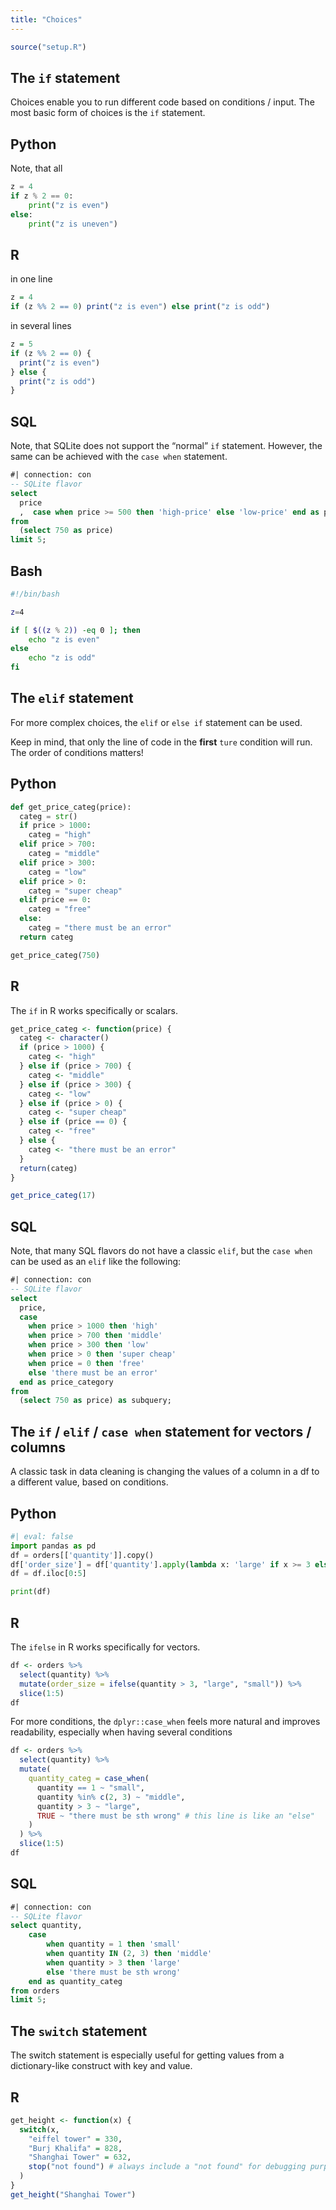 ```yaml
---
title: "Choices"
---
```

```r
source("setup.R")
```
## The `if` statement
Choices enable you to run different code based on conditions / input.
The most basic form of choices is the `if` statement.

::: {.panel-tabset}

## Python
Note, that all
```python
z = 4
if z % 2 == 0:
    print("z is even")
else:
    print("z is uneven")
```

## R
in one line
```r
z = 4
if (z %% 2 == 0) print("z is even") else print("z is odd")
```

in several lines
```r
z = 5
if (z %% 2 == 0) {
  print("z is even")
} else {
  print("z is odd")
}
```

## SQL
Note, that SQLite does not support the "normal" `if` statement. However, the same can be achieved with the `case when` statement.
```sql
#| connection: con
-- SQLite flavor
select
  price
  ,  case when price >= 500 then 'high-price' else 'low-price' end as price_categ
from
  (select 750 as price)
limit 5;
```
## Bash
```bash
#!/bin/bash

z=4

if [ $((z % 2)) -eq 0 ]; then
    echo "z is even"
else
    echo "z is odd"
fi
```
:::

## The `elif` statement
For more complex choices, the `elif` or `else if` statement can be used.

:::{.callout-caution}
Keep in mind, that only the line of code in the **first** `ture` condition will run. The order of conditions matters!
:::

::: {.panel-tabset}

## Python
```python
def get_price_categ(price):
  categ = str()
  if price > 1000:
    categ = "high"
  elif price > 700:
    categ = "middle"
  elif price > 300:
    categ = "low"
  elif price > 0:
    categ = "super cheap"
  elif price == 0:
    categ = "free"
  else:
    categ = "there must be an error"
  return categ

get_price_categ(750)  
```

## R
The `if` in R works specifically or scalars.

```r
get_price_categ <- function(price) {
  categ <- character()
  if (price > 1000) {
    categ <- "high"
  } else if (price > 700) {
    categ <- "middle"
  } else if (price > 300) {
    categ <- "low"
  } else if (price > 0) {
    categ <- "super cheap"
  } else if (price == 0) {
    categ <- "free"
  } else {
    categ <- "there must be an error"
  }
  return(categ)
}

get_price_categ(17)
```

## SQL
Note, that many SQL flavors do not have a classic `elif`, but the `case when` can be used as an `elif` like the following:
```sql
#| connection: con
-- SQLite flavor
select 
  price,
  case 
    when price > 1000 then 'high'
    when price > 700 then 'middle'
    when price > 300 then 'low'
    when price > 0 then 'super cheap'
    when price = 0 then 'free'
    else 'there must be an error'
  end as price_category
from
  (select 750 as price) as subquery;
```
:::

## The `if` / `elif` / `case when` statement for vectors / columns
A classic task in data cleaning is changing the values of a column in a df to a different value, based on conditions.

::: {.panel-tabset}
## Python
```python
#| eval: false
import pandas as pd
df = orders[['quantity']].copy()
df['order_size'] = df['quantity'].apply(lambda x: 'large' if x >= 3 else 'small')
df = df.iloc[0:5]

print(df)

```

## R
The `ifelse` in R works specifically for vectors.
```r
df <- orders %>% 
  select(quantity) %>% 
  mutate(order_size = ifelse(quantity > 3, "large", "small")) %>% 
  slice(1:5)
df
```
For more conditions, the `dplyr::case_when` feels more natural and improves readability, especially when having several conditions
```r
df <- orders %>%
  select(quantity) %>% 
  mutate(
    quantity_categ = case_when(
      quantity == 1 ~ "small",
      quantity %in% c(2, 3) ~ "middle",
      quantity > 3 ~ "large",
      TRUE ~ "there must be sth wrong" # this line is like an "else"
    )
  ) %>% 
  slice(1:5)
df
```

## SQL
```sql
#| connection: con
-- SQLite flavor
select quantity,
    case
        when quantity = 1 then 'small'
        when quantity IN (2, 3) then 'middle'
        when quantity > 3 then 'large'
        else 'there must be sth wrong'
    end as quantity_categ
from orders
limit 5;
```
:::

## The `switch` statement
The switch statement is especially useful for getting values from a dictionary-like construct with key and value.

::: {.panel-tabset}
## R
```r
get_height <- function(x) {
  switch(x,
    "eiffel tower" = 330,
    "Burj Khalifa" = 828,
    "Shanghai Tower" = 632,
    stop("not found") # always include a "not found" for debugging purposes
  )
}
get_height("Shanghai Tower")
```
:::